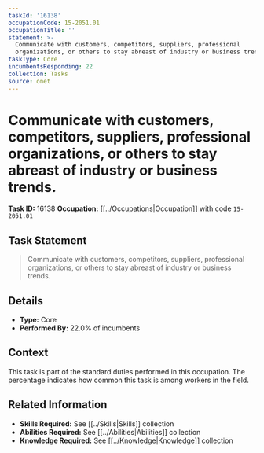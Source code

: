 ```yaml
---
taskId: '16138'
occupationCode: 15-2051.01
occupationTitle: ''
statement: >-
  Communicate with customers, competitors, suppliers, professional
  organizations, or others to stay abreast of industry or business trends.
taskType: Core
incumbentsResponding: 22
collection: Tasks
source: onet
---
```

# Communicate with customers, competitors, suppliers, professional organizations, or others to stay abreast of industry or business trends.

**Task ID:** 16138
**Occupation:** [[../Occupations|Occupation]] with code `15-2051.01`

## Task Statement

> Communicate with customers, competitors, suppliers, professional organizations, or others to stay abreast of industry or business trends.

## Details

- **Type:** Core
- **Performed By:** 22.0% of incumbents

## Context

This task is part of the standard duties performed in this occupation. The percentage indicates how common this task is among workers in the field.

## Related Information

- **Skills Required:** See [[../Skills|Skills]] collection
- **Abilities Required:** See [[../Abilities|Abilities]] collection
- **Knowledge Required:** See [[../Knowledge|Knowledge]] collection
